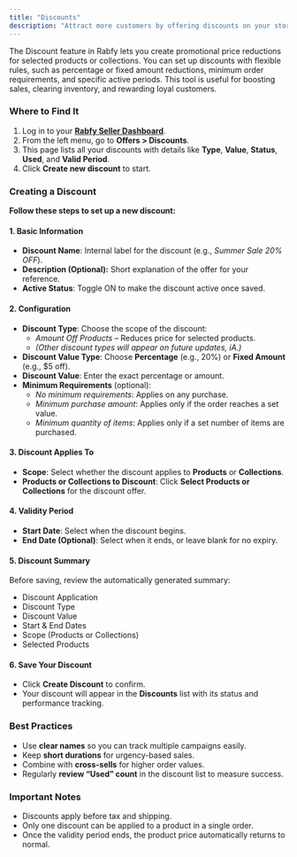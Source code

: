 ```yaml
---
title: "Discounts"
description: "Attract more customers by offering discounts on your store"
---
```


The Discount feature in Rabfy lets you create promotional price reductions for selected products or collections. You can set up discounts with flexible rules, such as percentage or fixed amount reductions, minimum order requirements, and specific active periods. This tool is useful for boosting sales, clearing inventory, and rewarding loyal customers.

### **Where to Find It**

1. Log in to your [**Rabfy Seller Dashboard**](https://dashboard.rabfy.com).
2. From the left menu, go to **Offers \> Discounts**.
3. This page lists all your discounts with details like **Type**, **Value**, **Status**, **Used**, and **Valid Period**.
4. Click **Create new discount** to start.

### **Creating a Discount**

**Follow these steps to set up a new discount:**

#### **1. Basic Information**

- **Discount Name**: Internal label for the discount (e.g., _Summer Sale 20% OFF_).
- **Description (Optional):** Short explanation of the offer for your reference.
- **Active Status**: Toggle ON to make the discount active once saved.

#### **2. Configuration**

- **Discount Type**: Choose the scope of the discount:
  - _Amount Off Products_ – Reduces price for selected products.
  - _(Other discount types will appear on future updates, iA.)_
- **Discount Value Type**: Choose **Percentage** (e.g., 20%) or **Fixed Amount** (e.g., \$5 off).
- **Discount Value**: Enter the exact percentage or amount.
- **Minimum Requirements** (optional):
  - _No minimum requirements_: Applies on any purchase.
  - _Minimum purchase amount_: Applies only if the order reaches a set value.
  - _Minimum quantity of items_: Applies only if a set number of items are purchased.

#### **3. Discount Applies To**

- **Scope**: Select whether the discount applies to **Products** or **Collections**.
- **Products or Collections to Discount**: Click **Select Products or Collections** for the discount offer.

#### **4. Validity Period**

- **Start Date**: Select when the discount begins.
- **End Date (Optional)**: Select when it ends, or leave blank for no expiry.

#### **5. Discount Summary**

Before saving, review the automatically generated summary:

- Discount Application
- Discount Type
- Discount Value
- Start & End Dates
- Scope (Products or Collections)
- Selected Products

#### **6. Save Your Discount**

- Click **Create Discount** to confirm.
- Your discount will appear in the **Discounts** list with its status and performance tracking.

### **Best Practices**

- Use **clear names** so you can track multiple campaigns easily.
- Keep **short durations** for urgency-based sales.
- Combine with **cross-sells** for higher order values.
- Regularly **review “Used” count** in the discount list to measure success.

### **Important Notes**

- Discounts apply before tax and shipping.
- Only one discount can be applied to a product in a single order.
- Once the validity period ends, the product price automatically returns to normal.